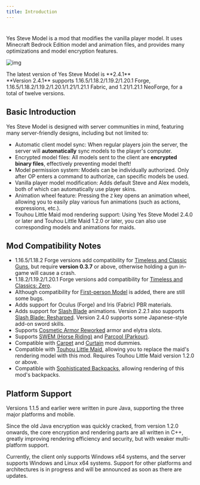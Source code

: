 ```yaml
---
title: Introduction
---
```



#

Yes Steve Model is a mod that modifies the vanilla player model. It uses Minecraft Bedrock Edition model and animation files, and provides many optimizations and model encryption features.

![img](https://s2.loli.net/2023/01/01/RAor58n6LBct3kW.jpg)

<Aside type="tip">The latest version of Yes Steve Model is **2.4.1**</Aside>

<Aside type="tip">
  **Version 2.4.1** supports 1.16.5/1.18.2/1.19.2/1.20.1 Forge,
  1.16.5/1.18.2/1.19.2/1.20.1/1.21/1.21.1 Fabric, and 1.21/1.21.1 NeoForge, for
  a total of twelve versions.
</Aside>

## Basic Introduction

Yes Steve Model is designed with server communities in mind, featuring many server-friendly designs, including but not limited to:

- Automatic client model sync: When regular players join the server, the server will **automatically** sync models to the player's computer.
- Encrypted model files: All models sent to the client are **encrypted binary files**, effectively preventing model theft!
- Model permission system: Models can be individually authorized. Only after OP enters a command to authorize, can specific models be used.
- Vanilla player model modification: Adds default Steve and Alex models, both of which can automatically use player skins.
- Animation wheel feature: Pressing the `Z` key opens an animation wheel, allowing you to easily play various fun animations (such as actions, expressions, etc.).
- Touhou Little Maid mod rendering support: Using Yes Steve Model 2.4.0 or later and Touhou Little Maid 1.2.0 or later, you can also use corresponding models and animations for maids.

<CardGrid>
  <ImageCard
    src="/intro/first-personal.jpg"
    title="More Realistic First-person Model"
    desc="Mod name: First-person Model, but there are still some hard-to-fix bugs."
    href="/"
  />
  <ImageCard
    src="/intro/tacz.jpg"
    title="TAC/TACZ (Timeless and Classic Guns)"
    desc="Perfectly compatible with gun holding, reloading, aiming, firing, and other actions of this mod."
    href="/"
  />
  <ImageCard
    src="/intro/carry-on.jpg"
    title="Carry On"
    desc="Can play corresponding animations when the player picks up other blocks or entities. In Carry On 1.19.2 and 1.20, you can even pick up players, so you can bond with friends on the server."
    href="/"
  />
  <ImageCard
    src="/intro/slash-blade.jpg"
    title="Slash Blade"
    desc="Can render specific main/offhand Slash Blades. Version 2.3.0 adds compatibility for Slash Blade animations, with 33 new animations. See the default model's slashblade.animation.json file."
    href="/"
  />
  <ImageCard
    src="/intro/swem.jpg"
    title="SWEM (Horse Riding)"
    desc="Adds 11 new animations. See the default model's swem.animation.json file."
    href="/"
  />
  <ImageCard
    src="/intro/parcool.jpg"
    title="Parcool (Parkour)"
    desc="Adds 35 new animations. See the default model's parcool.animation.json file."
    href="/"
  />
  <ImageCard
    src="/intro/touhou-little-maid.jpg"
    title="Touhou Little Maid"
    desc="Adds 15 new animations. See the default model's tlm.animation.json file."
    href="/"
  />
  <ImageCard
    src="/intro/sophisticated-backpacks.jpg"
    title="Sophisticated Backpacks"
    desc="Supports rendering Sophisticated Backpacks."
    href="/"
  />
</CardGrid>

## Mod Compatibility Notes

- 1.16.5/1.18.2 Forge versions add compatibility for [Timeless and Classic Guns](https://www.curseforge.com/minecraft/mc-mods/timeless-and-classic-guns-tac), but require **version 0.3.7** or above, otherwise holding a gun in-game will cause a crash.
- 1.18.2/1.19.2/1.20.1 Forge versions add compatibility for [Timeless and Classics: Zero](https://www.curseforge.com/minecraft/mc-mods/timeless-and-classics-zero).
- Although compatibility for [First-person Model](https://www.curseforge.com/minecraft/mc-mods/first-person-model) is added, there are still some bugs.
- Adds support for Oculus (Forge) and Iris (Fabric) PBR materials.
- Adds support for [Slash Blade](https://www.curseforge.com/minecraft/mc-mods/slashblade) animations. Version 2.2.1 also supports [Slash Blade: Resharped](https://www.curseforge.com/minecraft/mc-mods/slashblade-resharped). Version 2.4.0 supports some Japanese-style add-on sword skills.
- Supports [Cosmetic Armor Reworked](https://www.curseforge.com/minecraft/mc-mods/cosmetic-armor-reworked) armor and elytra slots.
- Supports [SWEM (Horse Riding)](https://www.curseforge.com/minecraft/mc-mods/swem) and [Parcool (Parkour)](https://www.curseforge.com/minecraft/mc-mods/parcool).
- Compatible with [Carpet](https://www.curseforge.com/minecraft/mc-mods/carpet) and [Curtain](https://www.curseforge.com/minecraft/mc-mods/curtain) mod dummies.
- Compatible with [Touhou Little Maid](https://www.curseforge.com/minecraft/mc-mods/touhou-little-maid), allowing you to replace the maid's rendering model with this mod. Requires Touhou Little Maid version 1.2.0 or above.
- Compatible with [Sophisticated Backpacks](https://modrinth.com/mod/sophisticated-backpacks), allowing rendering of this mod's backpacks.

## Platform Support

Versions 1.1.5 and earlier were written in pure Java, supporting the three major platforms and mobile.

Since the old Java encryption was quickly cracked, from version 1.2.0 onwards, the core encryption and rendering parts are all written in C++, greatly improving rendering efficiency and security, but with weaker multi-platform support.

Currently, the client only supports Windows x64 systems, and the server supports Windows and Linux x64 systems. Support for other platforms and architectures is in progress and will be announced as soon as there are updates.
